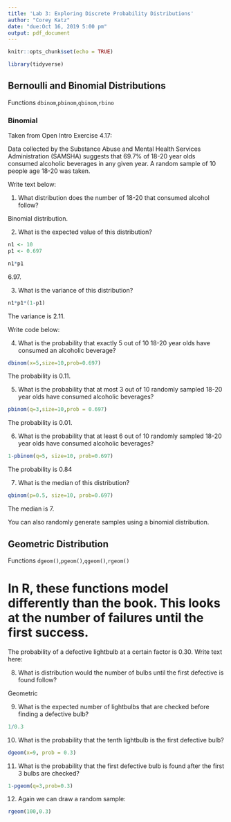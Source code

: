 ```yaml
---
title: 'Lab 3: Exploring Discrete Probability Distributions'
author: "Corey Katz"
date: "due:Oct 16, 2019 5:00 pm"
output: pdf_document
---
```


```r
knitr::opts_chunk$set(echo = TRUE)
```

```r
library(tidyverse)
```



## Bernoulli and Binomial Distributions

Functions `dbinom`,`pbinom`,`qbinom`,`rbino`

### Binomial

Taken from Open Intro Exercise 4.17:

Data collected by the Substance Abuse and Mental Health Services Administration (SAMSHA) suggests that 69.7% of 18-20 year olds consumed alcoholic beverages in any given year. A random sample of 10 people age 18-20 was taken. 

Write text below:

1. What distribution does the number of 18-20 that consumed alcohol follow?

Binomial distribution.

2. What is the expected value of this distribution?

```r
n1 <- 10
p1 <- 0.697

n1*p1
```


6.97.

3. What is the variance of this distribution?

```r
n1*p1*(1-p1)
```

The variance is 2.11.

\newpage

Write code below:

4. What is the probability that exactly 5 out of 10 18-20 year olds have consumed an alcoholic beverage?

```r
dbinom(x=5,size=10,prob=0.697)
```

The probability is 0.11.

5. What is the probability that at most 3 out of 10 randomly sampled 18-20 year olds have consumed
alcoholic beverages?

```r
pbinom(q=3,size=10,prob = 0.697)
```

The probability is 0.01.

6. What is the probability that at least 6 out of 10 randomly sampled 18-20 year olds have consumed
alcoholic beverages?

```r
1-pbinom(q=5, size=10, prob=0.697)
```

The probability is 0.84

7. What is the median of this distribution?

```r
qbinom(p=0.5, size=10, prob=0.697)
```

The median is 7.

You can also randomly generate samples using a binomial distribution.


\newpage

## Geometric Distribution

Functions `dgeom()`,`pgeom()`,`qgeom()`,`rgeom()`

# In R, these functions model differently than the book. This looks at the number of failures until the first success.

The probability of a defective lightbulb at a certain factor is 0.30. 
Write text here:

8. What is distribution would the number of bulbs until the first defective is found follow?

Geometric


9. What is the expected number of lightbulbs that are checked before finding a defective bulb?

```r
1/0.3
```



10. What is the probability that the tenth lightbulb is the first defective bulb?

```r
dgeom(x=9, prob = 0.3)
```




11. What is the probability that the first defective bulb is found after the first 3 bulbs are checked?

```r
1-pgeom(q=3,prob=0.3)

```



12. Again we can draw a random sample:

```r
rgeom(100,0.3)
```

